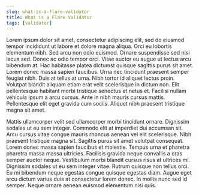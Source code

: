 ```yaml
---
slug: what-is-a-flare-validator
title: What is a Flare Validator
tags: [validator]
---
```


Lorem ipsum dolor sit amet, consectetur adipiscing elit, sed do eiusmod tempor incididunt ut labore et dolore magna aliqua. Orci eu lobortis elementum nibh. Sed arcu non odio euismod. Ornare suspendisse sed nisi lacus sed. Donec ac odio tempor orci. Vitae auctor eu augue ut lectus arcu bibendum at. Hac habitasse platea dictumst quisque sagittis purus sit amet. Lorem donec massa sapien faucibus. Urna nec tincidunt praesent semper feugiat nibh. Duis at tellus at urna. Nibh tortor id aliquet lectus proin. Volutpat blandit aliquam etiam erat velit scelerisque in dictum non. Elit pellentesque habitant morbi tristique senectus et netus et. Facilisi nullam vehicula ipsum a arcu cursus. Ante in nibh mauris cursus mattis. Pellentesque elit eget gravida cum sociis. Aliquet nibh praesent tristique magna sit amet.

Mattis ullamcorper velit sed ullamcorper morbi tincidunt ornare. Dignissim sodales ut eu sem integer. Commodo elit at imperdiet dui accumsan sit. Arcu cursus vitae congue mauris rhoncus aenean vel elit scelerisque. Nibh praesent tristique magna sit. Sagittis purus sit amet volutpat consequat. Lorem donec massa sapien faucibus et molestie. Tempus urna et pharetra pharetra massa massa ultricies. Facilisis gravida neque convallis a cras semper auctor neque. Vestibulum morbi blandit cursus risus at ultrices mi. Dignissim sodales ut eu sem integer vitae. Rutrum quisque non tellus orci. Eu mi bibendum neque egestas congue quisque egestas diam. Augue eget arcu dictum varius duis at consectetur lorem donec. In mollis nunc sed id semper. Neque ornare aenean euismod elementum nisi quis.
